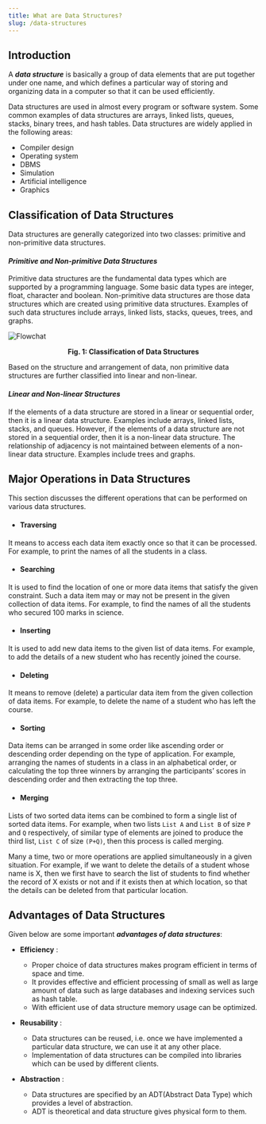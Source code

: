 ```yaml
---
title: What are Data Structures?
slug: /data-structures
---
```


## Introduction

A ***data structure*** is basically a group of data elements that are put together under one name, and
which defines a particular way of storing and organizing data in a computer so that it can be used
efficiently. 

Data structures are used in almost every program or software system. Some common examples of
data structures are arrays, linked lists, queues, stacks, binary trees, and hash tables. Data structures
are widely applied in the following areas:
* Compiler design  
* Operating system
* DBMS
* Simulation
* Artificial intelligence 
* Graphics

## Classification of Data Structures

Data structures are generally categorized into two classes: primitive and non-primitive data
structures.

#### ***Primitive and Non-primitive Data Structures*** 

Primitive data structures are the fundamental data types which are supported by a programming
language. Some basic data types are integer, float, character and boolean.
Non-primitive data structures are those data structures which are created using primitive data
structures. Examples of such data structures include arrays, linked lists, stacks, queues, trees, and graphs.

![Flowchat](https://i.imgur.com/0hLAz15.png) 
<p align = "center"><strong>Fig. 1: Classification of Data Structures</strong></p>
 

 Based on the structure and arrangement of data, non primitive data structures are further classified into linear and non-linear.

 #### ***Linear and Non-linear Structures***
If the elements of a data structure are stored in a linear or sequential order, then it is a linear data
structure. Examples include arrays, linked lists, stacks, and queues.
However, if the elements of a data structure are not stored in a sequential order, then it is a
non-linear data structure. The relationship of adjacency is not maintained between elements of a
non-linear data structure. Examples include trees and graphs.

## Major Operations in Data Structures

This section discusses the different operations that can be performed on various data structures.

* #### **Traversing** 
It means to access each data item exactly once so that it can be processed. For
example, to print the names of all the students in a class.

* #### **Searching**
It is used to find the location of one or more data items that satisfy the given constraint.
Such a data item may or may not be present in the given collection of data items. For example,
to find the names of all the students who secured 100 marks in science.

* #### **Inserting** 
It is used to add new data items to the given list of data items. For example, to add
the details of a new student who has recently joined the course.

* #### **Deleting**
It means to remove (delete) a particular data item from the given collection of data
items. For example, to delete the name of a student who has left the course.

* #### **Sorting** 
Data items can be arranged in some order like ascending order or descending order
depending on the type of application. For example, arranging the names of students in a class in
an alphabetical order, or calculating the top three winners by arranging the participants’ scores in
descending order and then extracting the top three.

* #### **Merging**
Lists of two sorted data items can be combined to form a single list of sorted data items.
For example, when two lists `List A` and `List B` of size `P` and `Q` respectively, of similar type of elements are joined to produce the third list, `List C` of size `(P+Q)`, then this process is called merging.

Many a time, two or more operations are applied simultaneously in a given situation. For
example, if we want to delete the details of a student whose name is X, then we first have to
search the list of students to find whether the record of X exists or not and if it exists then at which
location, so that the details can be deleted from that particular location.

## Advantages of Data Structures

Given below are some important ***advantages of data structures***: 

* **Efficiency** : 
    * Proper choice of data structures makes program efficient in terms of space and time.
    * It provides effective and efficient processing of small as well as large amount of data such as large databases and indexing services such as hash table.
    * With efficient use of data structure memory usage can be optimized.

* **Reusability** : 
    *  Data structures can be reused, i.e. once we have implemented a particular data structure, we can use it at any other place.
    * Implementation of data structures can be compiled into libraries which can be used by different clients.

* **Abstraction** : 
    * Data structures are specified by an ADT(Abstract Data Type) which provides a level of abstraction.
    * ADT is theoretical and data structure gives physical form to them.



